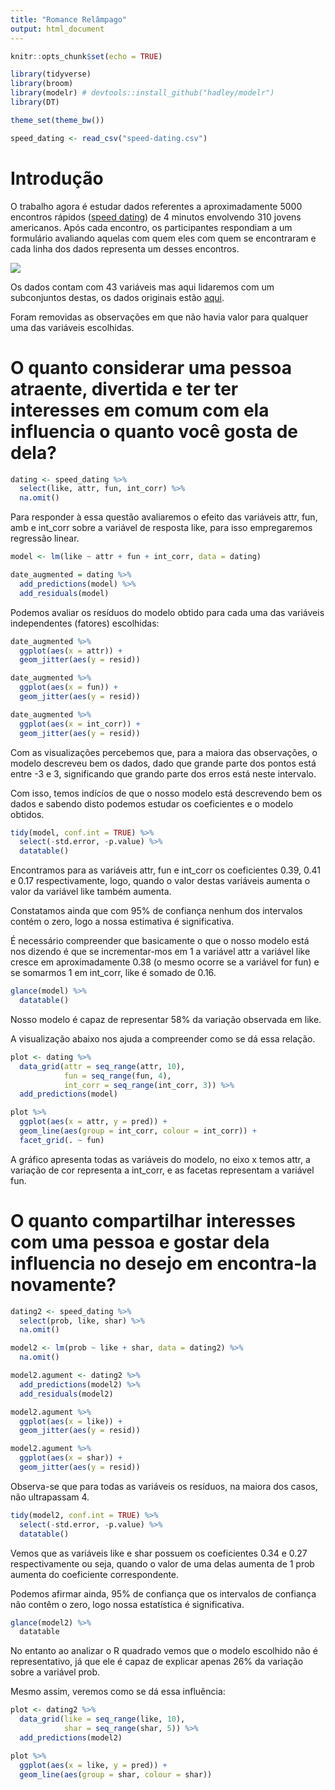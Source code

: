 ```yaml
---
title: "Romance Relâmpago"
output: html_document
---
```


```r
knitr::opts_chunk$set(echo = TRUE)

library(tidyverse)
library(broom)
library(modelr) # devtools::install_github("hadley/modelr")
library(DT)

theme_set(theme_bw())
```

```r
speed_dating <- read_csv("speed-dating.csv")
```
# Introdução

O trabalho agora é estudar dados referentes a aproximadamente 5000 encontros rápidos ([speed dating](https://en.wikipedia.org/wiki/Speed_dating)) de 4 minutos envolvendo 310 jovens americanos. Após cada encontro, os participantes respondiam a um formulário avaliando aquelas com quem eles com quem se encontraram e cada linha dos dados representa um desses encontros.


![](vamo.jpg)


Os dados contam com 43 variáveis mas aqui lidaremos com um subconjuntos destas, os dados originais estão [aqui](https://raw.githubusercontent.com/nazareno/ciencia-de-dados-1/master/5-regressao/speed-dating/speed-dating.csv).

Foram removidas as observações em que não havia valor para qualquer uma das variáveis escolhidas.


# O quanto considerar uma pessoa atraente, divertida e ter ter interesses em comum com ela influencia o quanto você gosta de dela?

```r
dating <- speed_dating %>%
  select(like, attr, fun, int_corr) %>%
  na.omit()
```


Para responder à essa questão avaliaremos o efeito das variáveis attr, fun, amb e int_corr sobre a variável de resposta like, para isso empregaremos regressão linear.

```r
model <- lm(like ~ attr + fun + int_corr, data = dating)

date_augmented = dating %>% 
  add_predictions(model) %>% 
  add_residuals(model)
```

Podemos avaliar os resíduos do modelo obtido para cada uma das variáveis independentes (fatores) escolhidas:

```r
date_augmented %>% 
  ggplot(aes(x = attr)) + 
  geom_jitter(aes(y = resid))

date_augmented %>% 
  ggplot(aes(x = fun)) + 
  geom_jitter(aes(y = resid))

date_augmented %>% 
  ggplot(aes(x = int_corr)) + 
  geom_jitter(aes(y = resid))
```

Com as visualizações percebemos que, para a maiora das observações, o modelo descreveu bem os dados, dado que grande parte dos pontos está entre -3 e 3, significando que grando parte dos erros está neste intervalo.

Com isso, temos indícíos de que o nosso modelo está descrevendo bem os dados e sabendo disto podemos estudar os coeficientes e o modelo obtidos.

```r
tidy(model, conf.int = TRUE) %>% 
  select(-std.error, -p.value) %>%
  datatable()
```

Encontramos para as variáveis attr, fun e int_corr os coeficientes 0.39, 0.41 e 0.17 respectivamente, logo, quando o valor destas variáveis aumenta o valor da variável like também aumenta.

Constatamos ainda que com 95% de confiança nenhum dos intervalos contém o zero, logo a nossa estimativa é significativa.

É necessário compreender que basicamente o que o nosso modelo está nos dizendo é que se incrementar-mos em 1 a variável attr a variável like cresce em aproximadamente 0.38 (o mesmo ocorre se a variável for fun) e se somarmos 1 em int_corr, like é somado de 0.16.


```r
glance(model) %>%
  datatable()
```

Nosso modelo é capaz de representar 58% da variação observada em like.

A visualização abaixo nos ajuda a compreender como se dá essa relação.

```r
plot <- dating %>%
  data_grid(attr = seq_range(attr, 10),
            fun = seq_range(fun, 4),
            int_corr = seq_range(int_corr, 3)) %>%
  add_predictions(model)

plot %>%
  ggplot(aes(x = attr, y = pred)) + 
  geom_line(aes(group = int_corr, colour = int_corr)) + 
  facet_grid(. ~ fun)
```

A gráfico apresenta todas as variáveis do modelo, no eixo x temos attr, a variação de cor representa a int_corr, e as facetas representam a variável fun.

# O quanto compartilhar interesses com uma pessoa e gostar dela influencia no desejo em encontra-la novamente?
```r
dating2 <- speed_dating %>%
  select(prob, like, shar) %>%
  na.omit()

model2 <- lm(prob ~ like + shar, data = dating2) %>%
  na.omit()

model2.agument <- dating2 %>%
  add_predictions(model2) %>%
  add_residuals(model2)

model2.agument %>% 
  ggplot(aes(x = like)) + 
  geom_jitter(aes(y = resid))

model2.agument %>% 
  ggplot(aes(x = shar)) + 
  geom_jitter(aes(y = resid))
```

Observa-se que para todas as variáveis os resíduos, na maiora dos casos, não ultrapassam 4.


```r
tidy(model2, conf.int = TRUE) %>% 
  select(-std.error, -p.value) %>%
  datatable()
```

Vemos que as variáveis like e shar possuem os coeficientes 0.34 e 0.27 respectivamente ou seja, quando o valor de uma delas aumenta de 1 prob aumenta do coeficiente correspondente.

Podemos afirmar ainda, 95% de confiança que os intervalos de confiança não contêm o zero, logo nossa estatística é significativa.

```r
glance(model2) %>%
  datatable
```

No entanto ao analizar o R quadrado vemos que o modelo escolhido não é representativo, já que ele é capaz de explicar apenas 26% da variação sobre a variável prob.

Mesmo assim, veremos como se dá essa influência:

```r
plot <- dating2 %>%
  data_grid(like = seq_range(like, 10),
            shar = seq_range(shar, 5)) %>%
  add_predictions(model2)

plot %>%
  ggplot(aes(x = like, y = pred)) + 
  geom_line(aes(group = shar, colour = shar))
```

